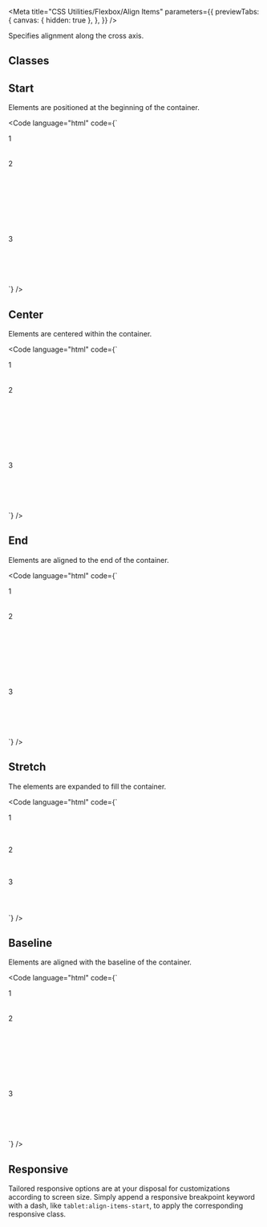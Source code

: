 
<Meta
  title="CSS Utilities/Flexbox/Align Items"
  parameters={{
    previewTabs: {
      canvas: { hidden: true },
    },
  }}
/>

<Banner label="Align Items" section="CSS Utilities" color="yellow" puzzle />

<Lead>Specifies alignment along the cross axis.</Lead>

## Classes

<CssFlexboxAlignItems />

## Start

Elements are positioned at the beginning of the container.

<Code
  language="html"
  code={`
<div class="flex align-items-start flex-wrap gap-normal" style="min-height: 200px">
  <div class="bg-green radius-normal flex justify-content-center align-items-center" style="min-width: 200px; min-height: 50px">1</div>
  <div class="bg-green radius-normal flex justify-content-center align-items-center" style="min-width: 200px; min-height: 150px">2</div>
  <div class="bg-green radius-normal flex justify-content-center align-items-center" style="min-width: 200px; min-height: 100px">3</div>
</div>
`}
/>

## Center

Elements are centered within the container.

<Code
  language="html"
  code={`
<div class="flex align-items-center flex-wrap gap-normal" style="min-height: 200px">
  <div class="bg-green radius-normal flex justify-content-center align-items-center" style="min-width: 200px; min-height: 50px">1</div>
  <div class="bg-green radius-normal flex justify-content-center align-items-center" style="min-width: 200px; min-height: 150px">2</div>
  <div class="bg-green radius-normal flex justify-content-center align-items-center" style="min-width: 200px; min-height: 100px">3</div>
</div>
`}
/>

## End

Elements are aligned to the end of the container.

<Code
  language="html"
  code={`
<div class="flex align-items-end flex-wrap gap-normal" style="min-height: 200px">
  <div class="bg-green radius-normal flex justify-content-center align-items-center" style="min-width: 200px; min-height: 50px">1</div>
  <div class="bg-green radius-normal flex justify-content-center align-items-center" style="min-width: 200px; min-height: 150px">2</div>
  <div class="bg-green radius-normal flex justify-content-center align-items-center" style="min-width: 200px; min-height: 100px">3</div>
</div>
`}
/>

## Stretch

The elements are expanded to fill the container.

<Code
  language="html"
  code={`
<div class="flex align-items-stretch flex-wrap gap-normal" style="min-height: 200px">
    <div class="bg-green radius-normal flex justify-content-center align-items-center" style="min-height: 4rem; min-width: 200px">1</div>
    <div class="bg-green radius-normal flex justify-content-center align-items-center" style="min-height: 4rem; min-width: 200px">2</div>
    <div class="bg-green radius-normal flex justify-content-center align-items-center" style="min-height: 4rem; min-width: 200px">3</div>
</div>
`}
/>

## Baseline

Elements are aligned with the baseline of the container.

<Code
  language="html"
  code={`
<div class="flex align-items-baseline flex-wrap gap-normal" style="min-height: 200px">
  <div class="bg-green radius-normal flex justify-content-center align-items-center" style="min-width: 200px; min-height: 50px">1</div>
  <div class="bg-green radius-normal flex justify-content-center align-items-center" style="min-width: 200px; min-height: 150px">2</div>
  <div class="bg-green radius-normal flex justify-content-center align-items-center" style="min-width: 200px; min-height: 100px">3</div>
</div>
`}
/>

## Responsive

Tailored responsive options are at your disposal for customizations according to screen size.
Simply append a responsive breakpoint keyword with a dash, like `tablet:align-items-start`, to apply the corresponding responsive class.

<CssResponsiveTable />

<Footer>
  <LinkCards>
    <LinkCard
      pageTitle="Foundation/Grid"
      description="The Baloise Design System grid system is a fully responsive and 12 column layout system with six default breakpoints and five container layouts"
    />
    <LinkCard
      pageTitle="Tokens/Overview"
      description="Design tokens serve as the definitive source for naming and storing design choices."
    />
  </LinkCards>
</Footer>
